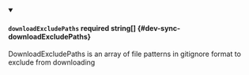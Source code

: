 
<details className="config-field" data-expandable="false" open>
<summary>

#### `downloadExcludePaths` <span class="config-field-required" data-required="false">required</span> <span class="config-field-type">string[]</span> <span class="config-field-default"></span> <span class="config-field-enum"></span> {#dev-sync-downloadExcludePaths}

DownloadExcludePaths is an array of file patterns in gitignore format to exclude from downloading

</summary>



</details>
